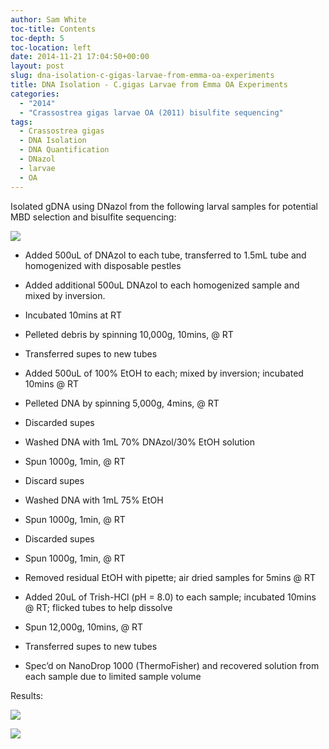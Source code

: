 ```yaml
---
author: Sam White
toc-title: Contents
toc-depth: 5
toc-location: left
date: 2014-11-21 17:04:50+00:00
layout: post
slug: dna-isolation-c-gigas-larvae-from-emma-oa-experiments
title: DNA Isolation - C.gigas Larvae from Emma OA Experiments
categories:
  - "2014"
  - "Crassostrea gigas larvae OA (2011) bisulfite sequencing"
tags:
  - Crassostrea gigas
  - DNA Isolation
  - DNA Quantification
  - DNazol
  - larvae
  - OA
---
```


Isolated gDNA using DNazol from the following larval samples for potential MBD selection and bisulfite sequencing:

![](https://eagle.fish.washington.edu/Arabidopsis/20141121%20-%20Gigas%20larvae%20OA%20tubes.jpg)

- Added 500uL of DNAzol to each tube, transferred to 1.5mL tube and homogenized with disposable pestles

- Added additional 500uL DNAzol to each homogenized sample and mixed by inversion.

- Incubated 10mins at RT

- Pelleted debris by spinning 10,000g, 10mins, @ RT

- Transferred supes to new tubes

- Added 500uL of 100% EtOH to each; mixed by inversion; incubated 10mins @ RT

- Pelleted DNA by spinning 5,000g, 4mins, @ RT

- Discarded supes

- Washed DNA with 1mL 70% DNAzol/30% EtOH solution

- Spun 1000g, 1min, @ RT

- Discard supes

- Washed DNA with 1mL 75% EtOH

- Spun 1000g, 1min, @ RT

- Discarded supes

- Spun 1000g, 1min, @ RT

- Removed residual EtOH with pipette; air dried samples for 5mins @ RT

- Added 20uL of Trish-HCl (pH = 8.0) to each sample; incubated 10mins @ RT; flicked tubes to help dissolve

- Spun 12,000g, 10mins, @ RT

- Transferred supes to new tubes

- Spec'd on NanoDrop 1000 (ThermoFisher) and recovered solution from each sample due to limited sample volume

Results:

![](https://eagle.fish.washington.edu/Arabidopsis/20141121%20-%20Gigas%20larvae%20OA%20gDNA%20ODs-01.JPG)

![](https://eagle.fish.washington.edu/Arabidopsis/20141121%20-%20Gigas%20larvae%20OA%20gDNA%20ODs%20Plots.JPG)
